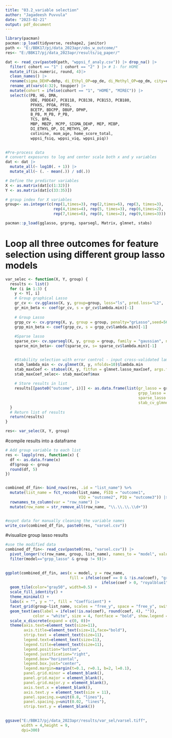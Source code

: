 ```yaml
---
title: "03.2_variable selection"
author: "Jagadeesh Puvvula"
date: "2023-02-21"
output: pdf_document
---
```



```r
library(pacman)
pacman::p_load(tidyverse, reshape2, janitor)
path <- "E:/BBK17/pj/data_2023apr/obs_w_outcome/"
res<- "E:/BBK17/pj/data_2023apr/results/iq_paper/"
```


```r
dat <- read_csv(paste0(path, "wppsi_f_analy.csv")) |> drop_na() |>
  filter( cohort == "1" | cohort == "2" ) |> # 1- for HOME
  mutate_if(is.numeric, round, 4)|>
  clean_names() |>
  rename(sigma_DEHP=dehp, di_Ethyl_OP=op_de, di_Methyl_OP=op_dm, city=center)|>
  rename_at(vars(4:32), toupper) |>
  mutate(cohort = ifelse(cohort == "1", "HOME", "MIREC")) |>
  select(c(PB, HG, DMA, 
           DDE, PBDE47, PCB118, PCB138, PCB153, PCB180,
           PFHXS, PFOA, PFOS, 
           BCETP, BDCPP, DBUP, DPHP, 
           B_PB, M_PB, P_PB,
           TCS, BPA, 
           MBP, MBZP, MCPP, SIGMA_DEHP, MEP, MIBP,
           DI_ETHYL_OP, DI_METHYL_OP,
           cotinine, mom_age, home_score_total,
           wppsi_fsiq, wppsi_viq, wppsi_piq))
  
```


```r
#Pre-process data
# convert exposures to log and center scale both x and y variables
dat <- dat |>
  mutate_all(~ log10(. + 1)) |>
  mutate_all(~ (. - mean(.)) / sd(.))
```

```r
# Define the predictor variables
X <- as.matrix(dat[c(1:32)])
Y <- as.matrix(dat[c(33:35)])

# group index for X variables
group<- as.integer(c(rep(1,times=3), rep(2,times=6), rep(3, times=3),
                     rep(4,times=4), rep(5, times=3), rep(6,times=2),
                     rep(7,times=6), rep(8, times=2), rep(9,times=3)))
```

```r
pacman::p_load(gglasso, grpreg, sparsegl, Matrix, glmnet, stabs)
```

# Loop all three outcomes for feature selection using different group lasso models
```r
var_selec <- function(X, Y, group) {
  results <- list()
  for (i in 1:3) {
    y <- Y[, i]
    # Group graphical Lasso
    gr_cv <- cv.gglasso(X, y, group=group, loss="ls", pred.loss="L2",  nfolds=10)
    gr_min_beta <- coef(gr_cv, s = gr_cv$lambda.min)[-1]
  
    # Group Lasso
    grpp_cv <- cv.grpreg(X, y, group = group, penalty="grLasso",seed=5678,nfolds = 10)
    grpp_min_beta <- coef(grpp_cv, s = grpp_cv$lambda.min)[-1]
  
    #Sparse lasso
    sparse_cv<- cv.sparsegl(X, y, group = group, family = "gaussian", nfolds = 10)
    sparse_min_beta<- coef(sparse_cv, s= sparse_cv$lambda.min)[-1]


    #Stability selection with error control - input cross-validated lambda.min from cv-glmnet
    stab_lambda_min <- cv.glmnet(X, y, nfolds=10)$lambda.min
    stab_maxCoef <- stabsel(X, y, fitfun = glmnet.lasso_maxCoef, args.fitfun = list(lambda = stab_lambda_min), cutoff = 0.75, PFER = 1)
    stab_maxCoef_selec<- stab_maxCoef$max
  
    # Store results in list
    results[[paste0("outcome", i)]] <- as.data.frame(list(gr_lasso = gr_min_beta, 
                                                          grpp_lasso = grpp_min_beta,
                                                          sparse_lasso = sparse_min_beta,
                                                          stab_cv_glmnet = stab_maxCoef_selec))
  }
  # Return list of results
  return(results)
}
```


```r
res<- var_selec(X, Y, group)
```

#compile results into a dataframe
```r
# Add group variable to each list
res <- lapply(res, function(x) {
  df <- as.data.frame(x)
  df$group <- group
  round(df, 5)
})


combined_df_fin<- bind_rows(res, .id = "list_name") %>%
  mutate(list_name = fct_recode(list_name, FSIQ = "outcome1", 
                                VIQ = "outcome2", PIQ = "outcome3")) |>
  rownames_to_column(var = "row_name") |>
  mutate(row_name = str_remove_all(row_name, "\\.\\.\\.\\d+"))


#expot data for manually cleaning the variable names
write_csv(combined_df_fin, paste0(res, "varsel.csv"))

```

#visualize group lasso results
```r

#use the modified data 
combined_df_fin<- read_csv(paste0(res, "varsel.csv")) |>
  pivot_longer(!c(row_name, group, list_name), names_to = "model", values_to = "coef") |>
  filter(model=="grpp_lasso" & group != 9)|>
  

ggplot(combined_df_fin, aes(x = model, y = row_name, 
                            fill = ifelse(coef == 0 & !is.na(coef), "gray80", 
                                          ifelse(coef > 0, "royalblue1", "orangered1"))))+
  geom_tile(color="gray50", width=0.5) + 
  scale_fill_identity() +
  theme_minimal() + 
  labs(x = "", y = "", fill = "Coefficient") +  
  facet_grid(group~list_name, scales = "free_y", space = "free_y", switch = "both") + 
  geom_text(aes(label = ifelse(!is.na(coef), round(coef, 4), "")), 
            color = "white", size = 4, fontface = "bold", show.legend = FALSE)+
  scale_x_discrete(expand = c(0, 0))+
  theme(axis.text=element_text(size=11), 
        axis.title=element_text(size=11,face="bold"),
        strip.text = element_text(size=11),
        legend.text=element_text(size=11),
        legend.title=element_text(size=11),
        legend.position="bottom",
        legend.justification="right",
        legend.box="horizontal",
        legend.box.just="center",
        legend.margin=margin(t=0.1, r=0.1, b=2, l=0.1),
        panel.grid.minor = element_blank(),
        panel.grid.major = element_blank(),
        panel.grid.major.y = element_blank(),
        axis.text.x = element_blank(),
        axis.text.y = element_text(size = 11), 
        panel.spacing.x=unit(0.8, "lines"),
        panel.spacing.y=unit(0.02, "lines"),
        strip.text.y = element_blank())
  
```

```r
ggsave("E:/BBK17/pj/data_2023apr/results/var_sel/varsel.tiff", 
       width = 4,height = 9,
       dpi=300)
```

